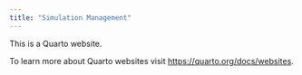 ```yaml
---
title: "Simulation Management"
---
```


This is a Quarto website.

To learn more about Quarto websites visit <https://quarto.org/docs/websites>.
